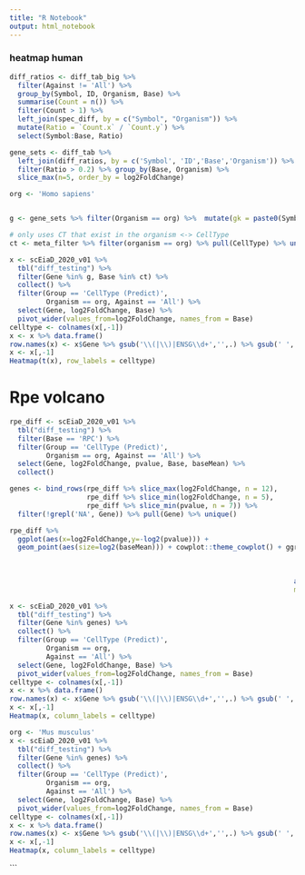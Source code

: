 ```yaml
---
title: "R Notebook"
output: html_notebook
---
```

### heatmap human
```r
diff_ratios <- diff_tab_big %>% 
  filter(Against != 'All') %>% 
  group_by(Symbol, ID, Organism, Base) %>% 
  summarise(Count = n()) %>% 
  filter(Count > 1) %>% 
  left_join(spec_diff, by = c("Symbol", "Organism")) %>% 
  mutate(Ratio = `Count.x` / `Count.y`) %>% 
  select(Symbol:Base, Ratio)

gene_sets <- diff_tab %>% 
  left_join(diff_ratios, by = c('Symbol', 'ID','Base','Organism')) %>% 
  filter(Ratio > 0.2) %>% group_by(Base, Organism) %>% 
  slice_max(n=5, order_by = log2FoldChange)

org <- 'Homo sapiens'


g <- gene_sets %>% filter(Organism == org) %>%  mutate(gk = paste0(Symbol, ' (', ID, ')')) %>% pull(gk) %>% unique()

# only uses CT that exist in the organism <-> CellType 
ct <- meta_filter %>% filter(organism == org) %>% pull(CellType) %>% unique()

x <- scEiaD_2020_v01 %>% 
  tbl("diff_testing") %>% 
  filter(Gene %in% g, Base %in% ct) %>% 
  collect() %>% 
  filter(Group == 'CellType (Predict)', 
         Organism == org, Against == 'All') %>% 
  select(Gene, log2FoldChange, Base) %>% 
  pivot_wider(values_from=log2FoldChange, names_from = Base) 
celltype <- colnames(x[,-1])
x <- x %>% data.frame()
row.names(x) <- x$Gene %>% gsub('\\(|\\)|ENSG\\d+','',.) %>% gsub(' ','',.)
x <- x[,-1]
Heatmap(t(x), row_labels = celltype)
```


# Rpe volcano
```r
rpe_diff <- scEiaD_2020_v01 %>% 
  tbl("diff_testing") %>% 
  filter(Base == 'RPC') %>%  
  filter(Group == 'CellType (Predict)', 
         Organism == org, Against == 'All') %>% 
  select(Gene, log2FoldChange, pvalue, Base, baseMean) %>% 
  collect()

genes <- bind_rows(rpe_diff %>% slice_max(log2FoldChange, n = 12),
                   rpe_diff %>% slice_min(log2FoldChange, n = 5),
                   rpe_diff %>% slice_min(pvalue, n = 7)) %>% 
  filter(!grepl('NA', Gene)) %>% pull(Gene) %>% unique() 

rpe_diff %>% 
  ggplot(aes(x=log2FoldChange,y=-log2(pvalue))) + 
  geom_point(aes(size=log2(baseMean))) + cowplot::theme_cowplot() + ggrepel::geom_label_repel(data = rpe_diff %>% 
                                                                        filter(Gene %in% genes) %>% 
                                                                        mutate(Gene = gsub('\\(|\\)|ENSG\\d+','',Gene) %>% 
                                                                                 gsub(' ','',.)), 
                                                                      aes(label = Gene),
                                                                      max.overlaps = 100)
```



```r

x <- scEiaD_2020_v01 %>% 
  tbl("diff_testing") %>% 
  filter(Gene %in% genes) %>% 
  collect() %>% 
  filter(Group == 'CellType (Predict)', 
         Organism == org, 
         Against == 'All') %>% 
  select(Gene, log2FoldChange, Base) %>% 
  pivot_wider(values_from=log2FoldChange, names_from = Base) 
celltype <- colnames(x[,-1])
x <- x %>% data.frame()
row.names(x) <- x$Gene %>% gsub('\\(|\\)|ENSG\\d+','',.) %>% gsub(' ','',.)
x <- x[,-1]
Heatmap(x, column_labels = celltype)
```


```r
org <- 'Mus musculus'
x <- scEiaD_2020_v01 %>% 
  tbl("diff_testing") %>% 
  filter(Gene %in% genes) %>% 
  collect() %>% 
  filter(Group == 'CellType (Predict)', 
         Organism == org, 
         Against == 'All') %>% 
  select(Gene, log2FoldChange, Base) %>% 
  pivot_wider(values_from=log2FoldChange, names_from = Base) 
celltype <- colnames(x[,-1])
x <- x %>% data.frame()
row.names(x) <- x$Gene %>% gsub('\\(|\\)|ENSG\\d+','',.) %>% gsub(' ','',.)
x <- x[,-1]
Heatmap(x, column_labels = celltype)
```
```